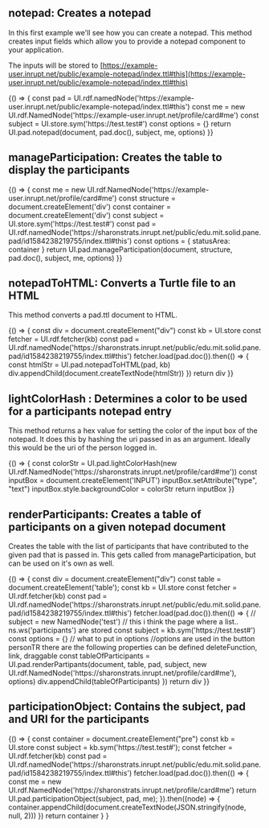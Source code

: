 

<Meta title="Notepad" />

## notepad: Creates a notepad

In this first example we'll see how you can create a notepad. This method creates input fields
which allow you to provide a notepad component to your application.

The inputs will be stored to [https://example-user.inrupt.net/public/example-notepad/index.ttl#this](https://example-user.inrupt.net/public/example-notepad/index.ttl#this)

<Canvas>
  <Story name="notepad">
        {() => {
          const pad = UI.rdf.namedNode('https://example-user.inrupt.net/public/example-notepad/index.ttl#this')
          const me = new UI.rdf.NamedNode('https://example-user.inrupt.net/profile/card#me')
          const subject = UI.store.sym('https://test.test#')
          const options = {}
          return UI.pad.notepad(document, pad.doc(), subject, me, options)
        }}
   </Story>
</Canvas>

## manageParticipation: Creates the table to display the participants

<Canvas>
  <Story name="manageParticipation">
    {() => {
      const me = new UI.rdf.NamedNode('https://example-user.inrupt.net/profile/card#me')
      const structure = document.createElement('div')
      const container = document.createElement('div')
      const subject = UI.store.sym('https://test.test#')
      const pad = UI.rdf.namedNode('https://sharonstrats.inrupt.net/public/edu.mit.solid.pane.pad/id1584238219755/index.ttl#this')
      const options = { statusArea: container }
      return UI.pad.manageParticipation(document, structure, pad.doc(), subject, me, options)
    }}
  </Story>
</Canvas>

## notepadToHTML: Converts a Turtle file to an HTML

This method converts a pad.ttl document to HTML.

<Canvas>
  <Story name="notepadToHTML">
    {() => {
      const div = document.createElement("div")
      const kb = UI.store
      const fetcher = UI.rdf.fetcher(kb)
      const pad = UI.rdf.namedNode('https://sharonstrats.inrupt.net/public/edu.mit.solid.pane.pad/id1584238219755/index.ttl#this')
      fetcher.load(pad.doc()).then(() => {
        const htmlStr = UI.pad.notepadToHTML(pad, kb)
        div.appendChild(document.createTextNode(htmlStr))
      })
      return div
    }}
  </Story>
</Canvas>

## lightColorHash : Determines a color to be used for a participants notepad entry

This method returns a hex value for setting the color of the input box of the notepad. It does this by hashing the uri passed in as an argument. Ideally this would be the uri of the person logged in.

<Canvas>
  <Story name="lightColorHash">
    {() => {
        const colorStr = UI.pad.lightColorHash(new UI.rdf.NamedNode('https://sharonstrats.inrupt.net/profile/card#me'))
      const inputBox = document.createElement('INPUT')
      inputBox.setAttribute("type", "text")
      inputBox.style.backgroundColor = colorStr
      return inputBox
    }}
  </Story>
</Canvas>

## renderParticipants: Creates a table of participants on a given notepad document

Creates the table with the list of participants that have contributed to the given pad that is passed in. This gets called from manageParticipation, but can be used on it's own as well.

<Canvas>
  <Story name="renderParticipants">
    {() => {
      const div = document.createElement("div")
      const table = document.createElement('table');
      const kb = UI.store
      const fetcher = UI.rdf.fetcher(kb)
      const pad = UI.rdf.namedNode('https://sharonstrats.inrupt.net/public/edu.mit.solid.pane.pad/id1584238219755/index.ttl#this')
      fetcher.load(pad.doc()).then(() => {
        // subject = new NamedNode('test') // this i think the page where a list.. ns.ws('participants') are stored
        const subject = kb.sym('https://test.test#')
        const options = {} // what to put in options
        //options are used in the button personTR there are the following properties can be defined deleteFunction, link, draggable
        const tableOfParticipants = UI.pad.renderPartipants(document, table, pad, subject, new UI.rdf.NamedNode('https://sharonstrats.inrupt.net/profile/card#me'), options)
        div.appendChild(tableOfParticipants)
      })
      return div
    }}
  </Story>
</Canvas>

## participationObject: Contains the subject, pad and URI for the participants

<Canvas>
  <Story name="participationObject">
    {() => {
      const container = document.createElement("pre")
      const kb = UI.store
      const subject = kb.sym('https://test.test#');
      const fetcher = UI.rdf.fetcher(kb)
      const pad = UI.rdf.namedNode('https://sharonstrats.inrupt.net/public/edu.mit.solid.pane.pad/id1584238219755/index.ttl#this')
      fetcher.load(pad.doc()).then(() => {
        const me = new UI.rdf.NamedNode('https://sharonstrats.inrupt.net/profile/card#me')
        return UI.pad.participationObject(subject, pad, me);
      }).then((node) => {
        container.appendChild(document.createTextNode(JSON.stringify(node, null, 2)))
      })
      return container
    }
    }
  </Story>
</Canvas>
